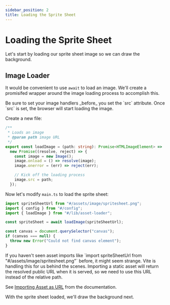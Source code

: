 ```yaml
---
sidebar_position: 2
title: Loading the Sprite Sheet
---
```


# Loading the Sprite Sheet

Let's start by loading our sprite sheet image so we can draw the background.

## Image Loader

It would be convenient to use `await` to load an image. We'll create a promisifed wrapper around the image loading process to accomplish this.

<AlertInfo title="Image Loading Handlers">
  Be sure to set your image handlers _before_ you set the `src` attribute. Once
  `src` is set, the browser will start loading the image.
</AlertInfo>

Create a new file:

```typescript title="src/lib/asset-loaders.ts"
/**
 * Loads an image
 * @param path image URL
 */
export const loadImage = (path: string): Promise<HTMLImageElement> =>
  new Promise((resolve, reject) => {
    const image = new Image();
    image.onload = () => resolve(image);
    image.onerror = (err) => reject(err);

    // Kick off the loading process
    image.src = path;
  });
```

Now let's modify `main.ts` to load the sprite sheet:

```typescript +{1,3,5} title="src/main.ts"
import spriteSheetUrl from "#/assets/image/spritesheet.png";
import { config } from "#/config";
import { loadImage } from "#/lib/asset-loader";

const spriteSheet = await loadImage(spriteSheetUrl);

const canvas = document.querySelector("canvas");
if (canvas === null) {
  throw new Error("Could not find canvas element");
}
```

<AlertInfo title="Importing Assets">
  If you haven't seen asset imports like `import spriteSheetUrl from "#/assets/image/spritesheet.png"` before, it might seem strange. Vite is handling this for us behind the scenes. Importing a static asset will return the resolved public URL when it is served, so we need to use this URL instead of the relative path.

See [Importing Asset as URL](https://vitejs.dev/guide/assets.html#importing-asset-as-url) from the documentation.

</AlertInfo>

With the sprite sheet loaded, we'll draw the background next.
